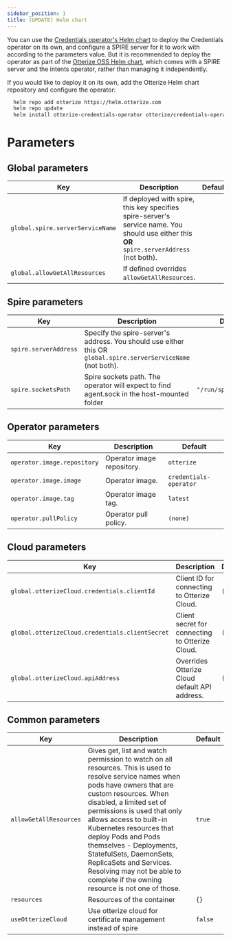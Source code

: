 ```yaml
---
sidebar_position: 1
title: (UPDATE) Helm chart
---
```

You can use the [Credentials operator's Helm chart](https://github.com/otterize/helm-charts/tree/main/credentials-operator) to deploy the Credentials operator on its own, and configure a SPIRE server for it to work with according to the parameters value.
But it is recommended to deploy the operator as part of the [Otterize OSS Helm chart](https://github.com/otterize/helm-charts/tree/main/otterize-kubernetes), which comes with a SPIRE server and the intents operator, rather than managing it independently.

If you would like to deploy it on its own, add the Otterize Helm chart repository and configure the operator:
```bash
  helm repo add otterize https://helm.otterize.com
  helm repo update
  helm install otterize-credentials-operator otterize/credentials-operator -n otterize-system --create-namespace
```

# Parameters

## Global parameters
| Key                              | Description                                                                                                                                 | Default |
|----------------------------------|---------------------------------------------------------------------------------------------------------------------------------------------|---------|
| `global.spire.serverServiceName` | If deployed with spire, this key specifies spire-server's service name. You should use either this **OR** `spire.serverAddress` (not both). |         |
| `global.allowGetAllResources`    | If defined overrides `allowGetAllResources`.                                                                                                |         |

## Spire parameters

| Key                   | Description                                                                                                    | Default                |
|-----------------------|----------------------------------------------------------------------------------------------------------------|------------------------|
| `spire.serverAddress` | Specify the spire-server's address. You should use either this OR `global.spire.serverServiceName` (not both). |                        |
| `spire.socketsPath`   | Spire sockets path. The operator will expect to find agent.sock in the host-mounted folder                     | `"/run/spire/sockets"` |

## Operator parameters

| Key                         | Description                | Default                      |
|-----------------------------|----------------------------|------------------------------|
| `operator.image.repository` | Operator image repository. | `otterize`                   |
| `operator.image.image`      | Operator image.            | `credentials-operator` |
| `operator.image.tag`        | Operator image tag.        | `latest`                     |
| `operator.pullPolicy`       | Operator pull policy.      | `(none)`                     |

## Cloud parameters
| Key                                             | Description                                     | Default  |
|-------------------------------------------------|-------------------------------------------------|----------|
| `global.otterizeCloud.credentials.clientId`     | Client ID for connecting to Otterize Cloud.     | `(none)` |
| `global.otterizeCloud.credentials.clientSecret` | Client secret for connecting to Otterize Cloud. | `(none)` |
| `global.otterizeCloud.apiAddress`               | Overrides Otterize Cloud default API address.   | `(none)` |

## Common parameters
| Key                    | Description                                                                                                                                                                                                                                                                                                                                                                                                                                                   | Default |
|------------------------|---------------------------------------------------------------------------------------------------------------------------------------------------------------------------------------------------------------------------------------------------------------------------------------------------------------------------------------------------------------------------------------------------------------------------------------------------------------|---------|
| `allowGetAllResources` | Gives get, list and watch permission to watch on all resources. This is used to resolve service names when pods have owners that are custom resources. When disabled, a limited set of permissions is used that only allows access to built-in Kubernetes resources that deploy Pods and Pods themselves - Deployments, StatefulSets, DaemonSets, ReplicaSets and Services. Resolving may not be able to complete if the owning resource is not one of those. | `true`  |
| `resources`            | Resources of the container                                                                                                                                                                                                                                                                                                                                                                                                                                    | `{}`    |
| `useOtterizeCloud`     | Use otterize cloud for certificate management instead of spire                                                                                                                                                                                                                                                                                                                                                                                                | `false` |
